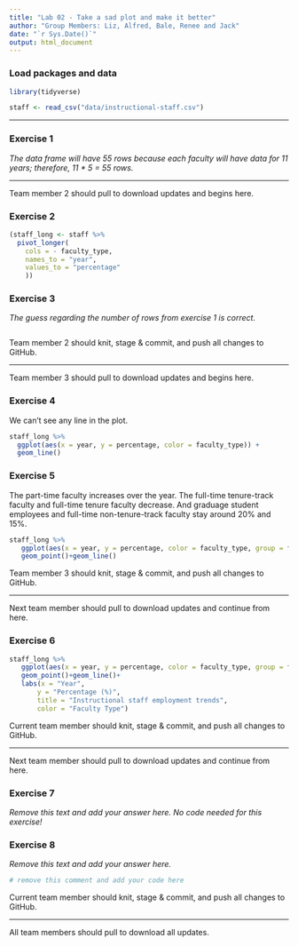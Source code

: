 ```yaml
---
title: "Lab 02 - Take a sad plot and make it better"
author: "Group Members: Liz, Alfred, Bale, Renee and Jack"
date: "`r Sys.Date()`"
output: html_document
---
```


### Load packages and data

```r
library(tidyverse) 
```

```r
staff <- read_csv("data/instructional-staff.csv")
```


--------

### Exercise 1

_The data frame will have 55 rows because each faculty will have data for 11 years; therefore, 11 * 5 = 55 rows._ 

--------

Team member 2 should pull to download updates and begins here.

### Exercise 2

```r
(staff_long <- staff %>%
  pivot_longer(
    cols = - faculty_type, 
    names_to = "year",
    values_to = "percentage"
    ))
```


### Exercise 3
_The guess regarding the number of rows from exercise 1 is correct._

```r

```


Team member 2 should knit, stage & commit, and push all changes to GitHub.

--------

Team member 3 should pull to download updates and begins here.


### Exercise 4

We can't see any line in the plot.

```r
staff_long %>%
  ggplot(aes(x = year, y = percentage, color = faculty_type)) +
  geom_line()

```


### Exercise 5

The part-time faculty increases over the year. The full-time tenure-track faculty and full-time tenure faculty decrease. And graduage student employees and full-time non-tenure-track faculty stay around  20% and 15%.

```r
staff_long %>%
   ggplot(aes(x = year, y = percentage, color = faculty_type, group = faculty_type)) +
   geom_point()+geom_line()
```


Team member 3 should knit, stage & commit, and push all changes to GitHub.

--------

Next team member should pull to download updates and continue from here.


### Exercise 6

```r
staff_long %>%
   ggplot(aes(x = year, y = percentage, color = faculty_type, group = faculty_type)) +
   geom_point()+geom_line()+
   labs(x = "Year",
       y = "Percentage (%)",
       title = "Instructional staff employment trends",
       color = "Faculty Type")
```


Current team member should knit, stage & commit, and push all changes to GitHub.

--------

Next team member should pull to download updates and continue from here.


### Exercise 7

*Remove this text and add your answer here. No code needed for this exercise!*


### Exercise 8

*Remove this text and add your answer here.*

```r
# remove this comment and add your code here
```


Current team member should knit, stage & commit, and push all changes to GitHub.

--------

All team members should pull to download all updates.


